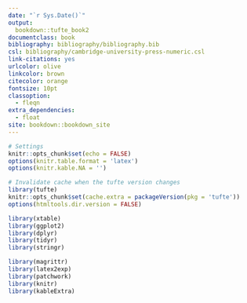 ```yaml
---
date: "`r Sys.Date()`"
output:
  bookdown::tufte_book2
documentclass: book
bibliography: bibliography/bibliography.bib
csl: bibliography/cambridge-university-press-numeric.csl
link-citations: yes
urlcolor: olive
linkcolor: brown
citecolor: orange
fontsize: 10pt
classoption:
  - fleqn
extra_dependencies:
  - float
site: bookdown::bookdown_site
---
```



<!--- Global Settings --->
```r

# Settings
knitr::opts_chunk$set(echo = FALSE)
options(knitr.table.format = 'latex')
options(knitr.kable.NA = '')

# Invalidate cache when the tufte version changes
library(tufte)
knitr::opts_chunk$set(cache.extra = packageVersion(pkg = 'tufte'))
options(htmltools.dir.version = FALSE)
```


```r
library(xtable)
library(ggplot2)
library(dplyr)
library(tidyr)
library(stringr)

library(magrittr)
library(latex2exp)
library(patchwork)
library(knitr)
library(kableExtra)

```







